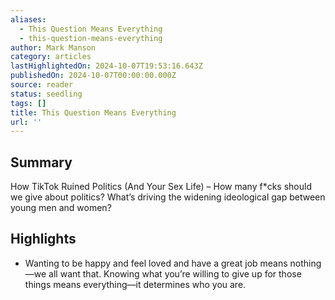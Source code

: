 ```yaml
---
aliases:
  - This Question Means Everything
  - this-question-means-everything
author: Mark Manson
category: articles
lastHighlightedOn: 2024-10-07T19:53:16.643Z
publishedOn: 2024-10-07T00:00:00.000Z
source: reader
status: seedling
tags: []
title: This Question Means Everything
url: ''
---
```

## Summary

How TikTok Ruined Politics (And Your Sex Life) – How many f*cks should we give about politics? What’s driving the widening ideological gap between young men and women?

## Highlights

- Wanting to be happy and feel loved and have a great job means nothing—we all want that.
  Knowing what you’re willing to give up for those things means everything—it determines who you are.

